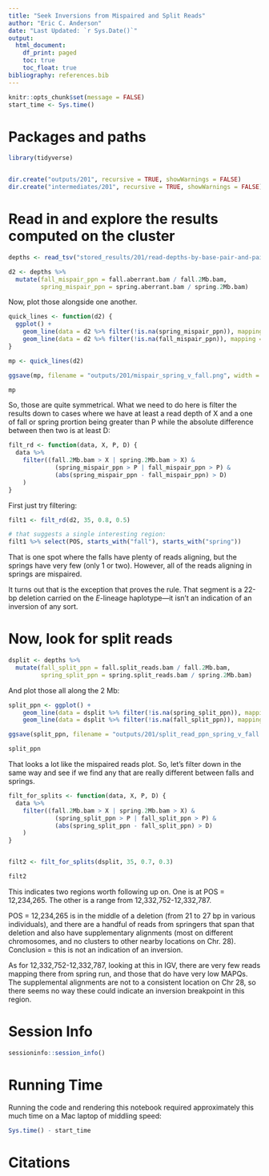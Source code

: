 ```yaml
---
title: "Seek Inversions from Mispaired and Split Reads"
author: "Eric C. Anderson"
date: "Last Updated: `r Sys.Date()`"
output: 
  html_document:
    df_print: paged
    toc: true
    toc_float: true
bibliography: references.bib
---
```


```r
knitr::opts_chunk$set(message = FALSE)
start_time <- Sys.time()
```

# Packages and paths

```r
library(tidyverse)


dir.create("outputs/201", recursive = TRUE, showWarnings = FALSE)
dir.create("intermediates/201", recursive = TRUE, showWarnings = FALSE)
```


# Read in and explore the results computed on the cluster

```r
depths <- read_tsv("stored_results/201/read-depths-by-base-pair-and-pair-type.tsv.gz") 

d2 <- depths %>%
  mutate(fall_mispair_ppn = fall.aberrant.bam / fall.2Mb.bam,
         spring_mispair_ppn = spring.aberrant.bam / spring.2Mb.bam)

```

Now, plot those alongside one another.
```r
quick_lines <- function(d2) {
  ggplot() +
    geom_line(data = d2 %>% filter(!is.na(spring_mispair_ppn)), mapping = aes(x = POS, y = spring_mispair_ppn), colour = "gold") + 
    geom_line(data = d2 %>% filter(!is.na(fall_mispair_ppn)), mapping = aes(x = POS, y = -fall_mispair_ppn), colour = "blue")
}

mp <- quick_lines(d2)

ggsave(mp, filename = "outputs/201/mispair_spring_v_fall.png", width = 15, height = 7)

mp
```


So, those are quite symmetrical.  What we need to do here is filter
the results down to cases where we have at least a read depth of X and
a one of fall or spring prortion being greater than P while the absolute difference
between then two is at least D:
```r
filt_rd <- function(data, X, P, D) {
  data %>%
    filter((fall.2Mb.bam > X | spring.2Mb.bam > X) &
             (spring_mispair_ppn > P | fall_mispair_ppn > P) & 
             (abs(spring_mispair_ppn - fall_mispair_ppn) > D)
    )
}
```

First just try filtering:
```r
filt1 <- filt_rd(d2, 35, 0.8, 0.5)

# that suggests a single interesting region:
filt1 %>% select(POS, starts_with("fall"), starts_with("spring"))

```

That is one spot where the falls have plenty of reads aligning, but the springs have very few
(only 1 or two).
However, all of the reads aligning in springs are mispaired.   

It turns out that is the exception that proves the rule.  That segment is a 22-bp deletion carried
on the $E$-lineage haplotype---it isn't an indication of an inversion of any sort. 

# Now, look for split reads

```r
dsplit <- depths %>%
  mutate(fall_split_ppn = fall.split_reads.bam / fall.2Mb.bam,
         spring_split_ppn = spring.split_reads.bam / spring.2Mb.bam)
```


And plot those all along the 2 Mb:
```r
split_ppn <- ggplot() +
    geom_line(data = dsplit %>% filter(!is.na(spring_split_ppn)), mapping = aes(x = POS, y = spring_split_ppn), colour = "gold") + 
    geom_line(data = dsplit %>% filter(!is.na(fall_split_ppn)), mapping = aes(x = POS, y = -fall_split_ppn), colour = "blue")

ggsave(split_ppn, filename = "outputs/201/split_read_ppn_spring_v_fall.png", width = 15, height = 7)

split_ppn
```

That looks a lot like the mispaired reads plot.  So, let's filter down in the same way
and see if we find any that are really different between falls and springs.
```r
filt_for_splits <- function(data, X, P, D) {
  data %>%
    filter((fall.2Mb.bam > X | spring.2Mb.bam > X) &
             (spring_split_ppn > P | fall_split_ppn > P) & 
             (abs(spring_split_ppn - fall_split_ppn) > D)
    )
}


filt2 <- filt_for_splits(dsplit, 35, 0.7, 0.3)

filt2
```

This indicates two regions worth following up on. One is at POS = 12,234,265.
The other is a range from 12,332,752-12,332,787.

POS = 12,234,265 is in the middle of a deletion (from 21 to 27 bp in various individuals),
and there are a handful of reads from springers that span that deletion and also
have supplementary alignments (most on different chromosomes, and no clusters to
other nearby locations on Chr. 28).  Conclusion = this is not an indication of an inversion.

As for 12,332,752-12,332,787, looking at this in IGV,
there are very few reads mapping there from spring run, and those
that do have very low MAPQs.  The supplemental alignments are not to a consistent
location on Chr 28, so there seems no way these could indicate an inversion breakpoint in this
region.



# Session Info

```r
sessioninfo::session_info()
```

# Running Time

Running the code and rendering this notebook required approximately this much time
on a Mac laptop of middling speed:
```r
Sys.time() - start_time
```

# Citations

